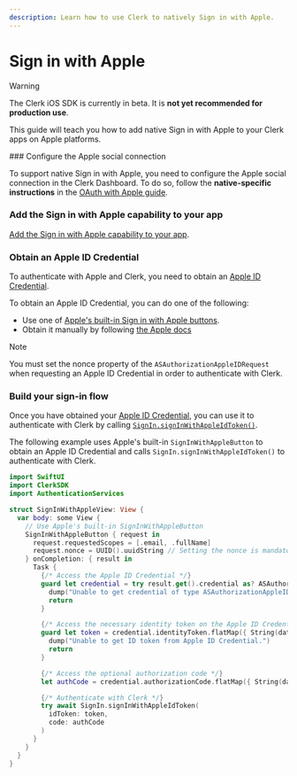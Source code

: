 ```yaml
---
description: Learn how to use Clerk to natively Sign in with Apple.
---
```


# Sign in with Apple

> [!WARNING]
> The Clerk iOS SDK is currently in beta. It is **not yet recommended for production use**.

This guide will teach you how to add native Sign in with Apple to your Clerk apps on Apple platforms.

<Steps>
  ### Configure the Apple social connection

  To support native Sign in with Apple, you need to configure the Apple social connection in the Clerk Dashboard. To do so, follow the **native-specific instructions** in the [OAuth with Apple guide](/docs/authentication/social-connections/apple).

  ### Add the Sign in with Apple capability to your app

  [Add the Sign in with Apple capability to your app](https://developer.apple.com/documentation/xcode/configuring-sign-in-with-apple#Add-the-Sign-in-with-Apple-capability-to-your-app).

  ### Obtain an Apple ID Credential

  To authenticate with Apple and Clerk, you need to obtain an [Apple ID Credential](https://developer.apple.com/documentation/authenticationservices/asauthorizationappleidcredential).

  To obtain an Apple ID Credential, you can do one of the following:

  - Use one of [Apple's built-in Sign in with Apple buttons](https://developer.apple.com/documentation/sign_in_with_apple/displaying_sign_in_with_apple_buttons_in_your_app).
  - Obtain it manually by following [the Apple docs](https://developer.apple.com/documentation/sign_in_with_apple/)

  > [!NOTE]
  > You must set the nonce property of the `ASAuthorizationAppleIDRequest` when requesting an Apple ID Credential in order to authenticate with Clerk.

  ### Build your sign-in flow

  Once you have obtained your [Apple ID Credential](https://developer.apple.com/documentation/authenticationservices/asauthorizationappleidcredential), you can use it to authenticate with Clerk by calling [`SignIn.signInWithAppleIdToken()`](https://swiftpackageindex.com/clerk/clerk-ios/main/documentation/clerksdk/signin/signinwithappleidtoken\(idtoken:code:\)).

  The following example uses Apple's built-in `SignInWithAppleButton` to obtain an Apple ID Credential and calls `SignIn.signInWithAppleIdToken()` to authenticate with Clerk.

  ```swift {{ filename: 'SignInWithAppleView.swift' }}
  import SwiftUI
  import ClerkSDK
  import AuthenticationServices

  struct SignInWithAppleView: View {
    var body: some View {
      // Use Apple's built-in SignInWithAppleButton
      SignInWithAppleButton { request in
        request.requestedScopes = [.email, .fullName]
        request.nonce = UUID().uuidString // Setting the nonce is mandatory
      } onCompletion: { result in
        Task {
          {/* Access the Apple ID Credential */}
          guard let credential = try result.get().credential as? ASAuthorizationAppleIDCredential else {
            dump("Unable to get credential of type ASAuthorizationAppleIDCredential")
            return
          }

          {/* Access the necessary identity token on the Apple ID Credential */}
          guard let token = credential.identityToken.flatMap({ String(data: $0, encoding: .utf8) }) else {
            dump("Unable to get ID token from Apple ID Credential.")
            return
          }

          {/* Access the optional authorization code */}
          let authCode = credential.authorizationCode.flatMap({ String(data: $0, encoding: .utf8) })

          {/* Authenticate with Clerk */}
          try await SignIn.signInWithAppleIdToken(
            idToken: token,
            code: authCode
          )
        }
      }
    }
  }
  ```
</Steps>
